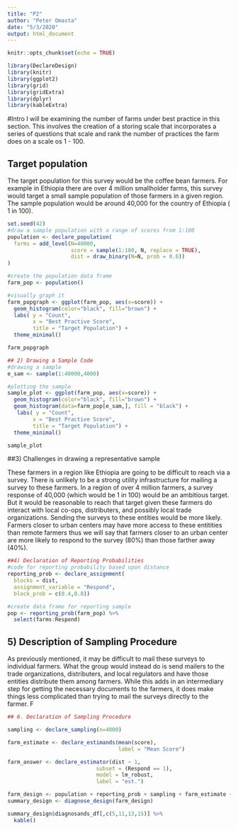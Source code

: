 ---
title: "P2"
author: "Peter Omasta"
date: "5/3/2020"
output: html_document
---

```{r setup, include=FALSE}
knitr::opts_chunk$set(echo = TRUE)

library(DeclareDesign)
library(knitr)
library(ggplot2)
library(grid)
library(gridExtra)
library(dplyr)
library(kableExtra)
```

#Intro
I will be examining the number of farms under best practice in this section. This involves the creation of a storing scale that incorporates a series of questions that scale and rank the number of practices the farm does on a scale os 1 - 100. 

## Target population 

The target population for this survey would be the coffee bean farmers. For example in Ethiopia there are over 4 million smallholder farms, this survey would target a small sample population of those farmers in a given region. The sample population would be around 40,000 for the country of Ethiopia ( 1 in 100). 

```{r}
set.seed(42)
#draw a sample population with a range of scores from 1:100
population <- declare_population(
  farms = add_level(N=40000,
                    score = sample(1:100, N, replace = TRUE),
                    dist = draw_binary(N=N, prob = 0.6))
) 

#create the population data frame
farm_pop <- population()

#visually graph it
farm_popgraph <- ggplot(farm_pop, aes(x=score)) + 
  geom_histogram(color="black", fill="brown") +
  labs( y = "Count",
        x = "Best Practive Score",
        title = "Target Population") +
  theme_minimal()

farm_popgraph
```

```{r}

## 2) Drawing a Sample Code
#drawing a sample
e_sam <- sample(1:40000,4000)

#plotting the sample
sample_plot <- ggplot(farm_pop, aes(x=score)) + 
  geom_histogram(color="black", fill="brown") +
  geom_histogram(data=farm_pop[e_sam,], fill = "black") +
   labs( y = "Count",
        x = "Best Practive Score",
        title = "Target Population") +
  theme_minimal()

sample_plot

```


##3) Challenges in drawing a representative sample 

These farmers in a region like Ethiopia are going to be difficult to reach via a survey. There is unlikely to be a strong utility infrastructure for mailing a survey to these farmers. In a region of over 4 million farmers, a survey response of 40,000 (which would be 1 in 100) would be an ambitious target. But it would be reasonable to reach that target given these farmers do interact with local co-ops, distributers, and possibly local trade organizations. Sending the surveys to these entities would be more likely. Farmers closer to urban centers may have more access to these entitities than remote farmers thus we will say that farmers closer to an urban center are more likely to respond to the survey (80%) than those farther away (40%).


```{r}
##4) Declaration of Reporting Probabilities
#code for reporting probability based upon distance
reporting_prob <- declare_assignment(
  blocks = dist,
  assignment_variable = "Respond",
  block_prob = c(0.4,0.8))

#create data frame for reporting sample
pop <- reporting_prob(farm_pop) %>% 
  select(farms:Respond)


```

## 5) Description of Sampling Procedure

As previously mentioned, it may be difficult to mail these surveys to individual farmers. What the group would instead do is send mailers to the trade organizations, distributers, and local regulators and have those entities distribute them among farmers. While this adds in an intermediary step for getting the necessary documents to the farmers, it does make things less complicated than trying to mail the surveys directly to the farmer. F

```{r}
## 6. Declaration of Sampling Procedure 

sampling <- declare_sampling(n=4000)

farm_estimate <- declare_estimands(mean(score),
                                   label = "Mean Score")

farm_answer <- declare_estimator(dist ~ 1,
                            subset = (Respond == 1),
                            model = lm_robust,
                            label = "est.")

farm_design <- population + reporting_prob + sampling + farm_estimate + farm_answer
summary_design <- diagnose_design(farm_design) 

summary_design$diagnosands_df[,c(5,11,13,15)] %>% 
  kable()

```














